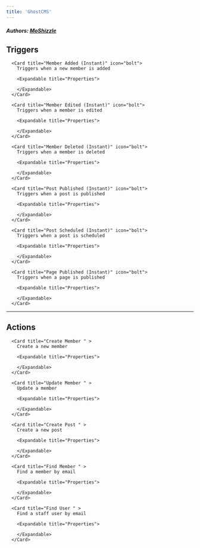 ```yaml
---
title: 'GhostCMS'
---
```


##### Authors: [MoShizzle](https://github.com/MoShizzle)


## Triggers


      <Card title="Member Added (Instant)" icon="bolt">
        Triggers when a new member is added

        <Expandable title="Properties">
            
        </Expandable>
      </Card>
  
      <Card title="Member Edited (Instant)" icon="bolt">
        Triggers when a member is edited

        <Expandable title="Properties">
            
        </Expandable>
      </Card>
  
      <Card title="Member Deleted (Instant)" icon="bolt">
        Triggers when a member is deleted

        <Expandable title="Properties">
            
        </Expandable>
      </Card>
  
      <Card title="Post Published (Instant)" icon="bolt">
        Triggers when a post is published

        <Expandable title="Properties">
            
        </Expandable>
      </Card>
  
      <Card title="Post Scheduled (Instant)" icon="bolt">
        Triggers when a post is scheduled

        <Expandable title="Properties">
            
        </Expandable>
      </Card>
  
      <Card title="Page Published (Instant)" icon="bolt">
        Triggers when a page is published

        <Expandable title="Properties">
            
        </Expandable>
      </Card>
  

---

## Actions


      <Card title="Create Member " >
        Create a new member

        <Expandable title="Properties">
          
<ResponseField name="Email" required type="Short_text">

</ResponseField>
            
<ResponseField name="Full Name"  type="Short_text">

</ResponseField>
            
<ResponseField name="Note"  type="Short_text">

</ResponseField>
            
<ResponseField name="Newsletters"  type="Multi_select_dropdown">

</ResponseField>
              
        </Expandable>
      </Card>
  
      <Card title="Update Member " >
        Update a member

        <Expandable title="Properties">
          
<ResponseField name="Member" required type="Dropdown">

</ResponseField>
            
<ResponseField name="Email"  type="Short_text">

</ResponseField>
            
<ResponseField name="Full Name"  type="Short_text">

</ResponseField>
            
<ResponseField name="Note"  type="Short_text">

</ResponseField>
            
<ResponseField name="Newsletters"  type="Multi_select_dropdown">

</ResponseField>
              
        </Expandable>
      </Card>
  
      <Card title="Create Post " >
        Create a new post

        <Expandable title="Properties">
          
<ResponseField name="Title" required type="Short_text">

</ResponseField>
            
<ResponseField name="Slug"  type="Short_text">

</ResponseField>
            
<ResponseField name="Status" required type="Static_dropdown">

</ResponseField>
            
<ResponseField name="Published At"  type="Date_time">

</ResponseField>
            
<ResponseField name="Content (HTML)" required type="Long_text">

</ResponseField>
            
<ResponseField name="Custom Excerpt"  type="Short_text">

</ResponseField>
            
<ResponseField name="Author" required type="Dropdown">

</ResponseField>
            
<ResponseField name="Featured"  type="Checkbox">

</ResponseField>
            
<ResponseField name="Tags"  type="Multi_select_dropdown">

</ResponseField>
              
        </Expandable>
      </Card>
  
      <Card title="Find Member " >
        Find a member by email

        <Expandable title="Properties">
          
<ResponseField name="Email" required type="Short_text">

</ResponseField>
              
        </Expandable>
      </Card>
  
      <Card title="Find User " >
        Find a staff user by email

        <Expandable title="Properties">
          
<ResponseField name="Email" required type="Short_text">

</ResponseField>
              
        </Expandable>
      </Card>
  
